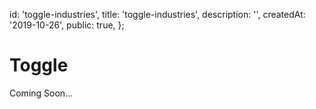 
  id: 'toggle-industries',
  title: 'toggle-industries',
  description: '',
  createdAt: '2019-10-26',
  public: true,
};

# Toggle

Coming Soon...